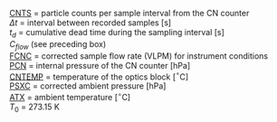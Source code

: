 <p class=box>
[CNTS](#cnts) = particle counts per sample interval from the CN counter  
$\Delta t$ = interval
between recorded samples [s]  
$t_{d}$ = cumulative dead time during the sampling interval [s]  
$C_{flow}$ (see preceding box)    
[FCNC](#fcnc) = corrected sample flow rate (VLPM) for instrument conditions  
[PCN](#pcn) = internal pressure of the CN counter [hPa]  
[CNTEMP](#cntemp) = temperature of the optics block [$^{\circ}$C]  
[PSXC](./4-the-state-of-the-atmosphere.html#psx) = corrected ambient pressure [hPa]  
[ATX](./4-the-state-of-the-atmosphere.html#ambient-t) = ambient temperature [$^{\circ}$C]  
$T_{0}$ = 273.15\ K  
</p><p class=box2>
\begin{equation}
\mathrm{A=\frac{\{CNTS\}}{\mathrm{(\{FCNC\}\times C_{flow})}(\Delta t-t_{d})}}
(\#eq:CONCN2box1)
\end{equation}
\begin{equation}
\mathrm{\{CONCN\}}=A\frac{\mathrm{\{PSXC\}}}{\mathrm{\{PCN\}}}\frac{\mathrm{(\{CNTEMP\}}+T_{0})}{(\mathrm{\{ATX\}}+T_{0})}
(\#eq:cwCONCN2box2)
\end{equation}
</p>  
